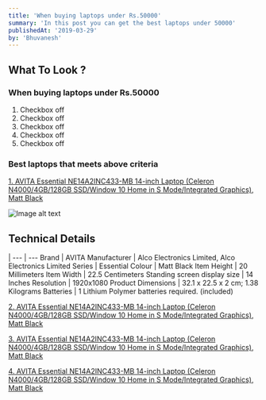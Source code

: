 ```yaml
---
title: 'When buying laptops under Rs.50000'
summary: 'In this post you can get the best laptops under 50000'
publishedAt: '2019-03-29'
by: 'Bhuvanesh'
---
```



## What To Look ?

### When buying laptops under Rs.50000

1. Checkbox off
2. Checkbox off
3. Checkbox off
4. Checkbox off
5. Checkbox off

### Best laptops that meets above criteria

[1. AVITA Essential NE14A2INC433-MB 14-inch Laptop (Celeron N4000/4GB/128GB SSD/Window 10 Home in S Mode/Integrated Graphics), Matt Black](https://amzn.to/2KDtQMa)

![Image alt text](/static/images/AVITA-Essential-NE14A2INC433-MB-14-inch-Laptop.jpg)

<AmazonProductCard url="https://ws-in.amazon-adsystem.com/widgets/q?ServiceVersion=20070822&OneJS=1&Operation=GetAdHtml&MarketPlace=IN&source=ac&ref=tf_til&ad_type=product_link&tracking_id=kbtechspace02-21&marketplace=amazon&region=IN&placement=B08DDZLCQF&asins=B08DDZLCQF&linkId=a5bf40b2180b445ddd1c29118394217e&show_border=false&link_opens_in_new_window=false&price_color=333333&title_color=0066c0&bg_color=ffffff" />

Technical Details
-----------------

 |
--- | ---
Brand | AVITA
Manufacturer | Alco Electronics Limited, Alco Electronics Limited
Series | Essential
Colour | Matt Black
Item Height | 20 Millimeters
Item Width | 22.5 Centimeters
Standing screen display size | 14 Inches
Resolution | 1920x1080
Product Dimensions | 32.1 x 22.5 x 2 cm; 1.38 Kilograms
Batteries | 1 Lithium Polymer batteries required. (included)

[2. AVITA Essential NE14A2INC433-MB 14-inch Laptop (Celeron N4000/4GB/128GB SSD/Window 10 Home in S Mode/Integrated Graphics), Matt Black](https://amzn.to/2KDtQMa)

<AmazonProductCard url="https://amzn.to/2KDtQMa" />


[3. AVITA Essential NE14A2INC433-MB 14-inch Laptop (Celeron N4000/4GB/128GB SSD/Window 10 Home in S Mode/Integrated Graphics), Matt Black](https://amzn.to/2KDtQMa)

<AmazonProductCard url="https://amzn.to/2KDtQMa" />


[4. AVITA Essential NE14A2INC433-MB 14-inch Laptop (Celeron N4000/4GB/128GB SSD/Window 10 Home in S Mode/Integrated Graphics), Matt Black](https://amzn.to/2KDtQMa)

<AmazonProductCard url="https://amzn.to/2KDtQMa" />
